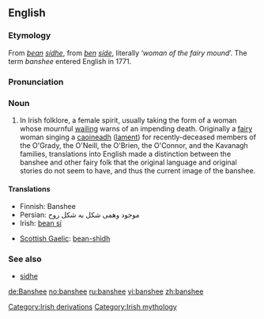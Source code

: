 ==English==
{{wikipedia}}
===Etymology===
From {{Ir.}} ''[[bean#Irish|bean]] [[sídhe]]'', from {{OIr.}} ''[[ben]] [[síde]]'', literally ‘''woman of the fairy mound''’.  The term ''banshee'' entered English in 1771.

===Pronunciation===
{{IPA|/bænˈʃi:/, /ˈbænʃi:/}}

===Noun===
{{en-noun}}

# In Irish folklore, a female spirit, usually taking the form of a woman whose mournful [[wail]]ing warns of an impending death. Originally a [[fairy]] woman singing a [[caoin|caoineadh]] ([[lament]]) for recently-deceased members of the O'Grady, the O'Neill, the O'Brien, the O'Connor, and the Kavanagh families, translations into English made a distinction between the banshee and other fairy folk that the original language and original stories do not seem to have, and thus the current image of the banshee.

====Translations====
{{top}}
*Finnish: Banshee
*Persian:  موجود وهمی شکل به شکل روح
*Irish: [[bean sí]] {{f}}
{{mid}}
*[[Scottish Gaelic]]: [[bean-shìdh]] {{f}}
{{bottom}}

===See also===
*[[sidhe]]

[[Category:Irish derivations]]
[[Category:Irish mythology]]

[[de:Banshee]]
[[no:banshee]]
[[ru:banshee]]
[[vi:banshee]]
[[zh:banshee]]